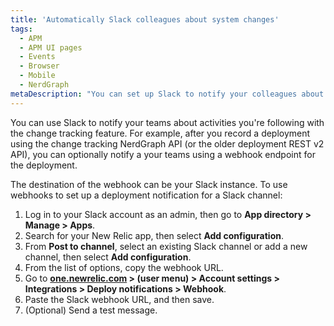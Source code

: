 ```yaml
---
title: 'Automatically Slack colleagues about system changes'
tags:
  - APM
  - APM UI pages
  - Events
  - Browser
  - Mobile
  - NerdGraph
metaDescription: "You can set up Slack to notify your colleagues about changes in your systems."
---
```


You can use Slack to notify your teams about activities you're following with the change tracking feature. For example, after you record a deployment using the change tracking NerdGraph API (or the older deployment REST v2 API), you can optionally notify a your teams using a webhook endpoint for the deployment.

The destination of the webhook can be your Slack instance. To use webhooks to set up a deployment notification for a Slack channel:

1. Log in to your Slack account as an admin, then go to **App directory > Manage > Apps**.
2. Search for your New Relic app, then select **Add configuration**.
3. From **Post to channel**, select an existing Slack channel or add a new channel, then select **Add configuration**.
4. From the list of options, copy the webhook URL.
5. Go to **[one.newrelic.com](https://one.newrelic.com/) > (user menu) > Account settings > Integrations > Deploy notifications > Webhook**.
6. Paste the Slack webhook URL, and then save.
7. (Optional) Send a test message.
